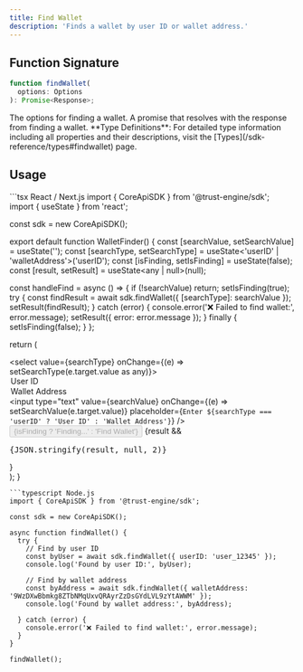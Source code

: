 ```yaml
---
title: Find Wallet
description: 'Finds a wallet by user ID or wallet address.'
---
```


## Function Signature

```typescript
function findWallet(
  options: Options
): Promise<Response>;
```

<ResponseField name="options" type="[Options](/sdk-reference/types#findwallet-options)">
  The options for finding a wallet.
</ResponseField>

<ResponseField name="Promise" type="Promise<[Response](/sdk-reference/types#findwallet-response)>">
  A promise that resolves with the response from finding a wallet.
</ResponseField>

<Info>
**Type Definitions**: For detailed type information including all properties and their descriptions, visit the [Types](/sdk-reference/types#findwallet) page.
</Info>

## Usage

<CodeGroup>
```tsx React / Next.js
import { CoreApiSDK } from '@trust-engine/sdk';
import { useState } from 'react';

const sdk = new CoreApiSDK();

export default function WalletFinder() {
  const [searchValue, setSearchValue] = useState('');
  const [searchType, setSearchType] = useState<'userID' | 'walletAddress'>('userID');
  const [isFinding, setIsFinding] = useState(false);
  const [result, setResult] = useState<any | null>(null);

  const handleFind = async () => {
    if (!searchValue) return;
    setIsFinding(true);
    try {
      const findResult = await sdk.findWallet({ [searchType]: searchValue });
      setResult(findResult);
    } catch (error) {
      console.error('❌ Failed to find wallet:', error.message);
      setResult({ error: error.message });
    } finally {
      setIsFinding(false);
    }
  };

  return (
    <div>
      <select value={searchType} onChange={(e) => setSearchType(e.target.value as any)}>
        <option value="userID">User ID</option>
        <option value="walletAddress">Wallet Address</option>
      </select>
      <input 
        type="text" 
        value={searchValue} 
        onChange={(e) => setSearchValue(e.target.value)}
        placeholder={`Enter ${searchType === 'userID' ? 'User ID' : 'Wallet Address'}`}
      />
      <button onClick={handleFind} disabled={isFinding}>
        {isFinding ? 'Finding...' : 'Find Wallet'}
      </button>
      {result && <pre>{JSON.stringify(result, null, 2)}</pre>}
    </div>
  );
}
```
```typescript Node.js
import { CoreApiSDK } from '@trust-engine/sdk';

const sdk = new CoreApiSDK();

async function findWallet() {
  try {
    // Find by user ID
    const byUser = await sdk.findWallet({ userID: 'user_12345' });
    console.log('Found by user ID:', byUser);
    
    // Find by wallet address
    const byAddress = await sdk.findWallet({ walletAddress: '9WzDXwBbmkg8ZTbNMqUxvQRAyrZzDsGYdLVL9zYtAWWM' });
    console.log('Found by wallet address:', byAddress);

  } catch (error) {
    console.error('❌ Failed to find wallet:', error.message);
  }
}

findWallet();
```
</CodeGroup>
